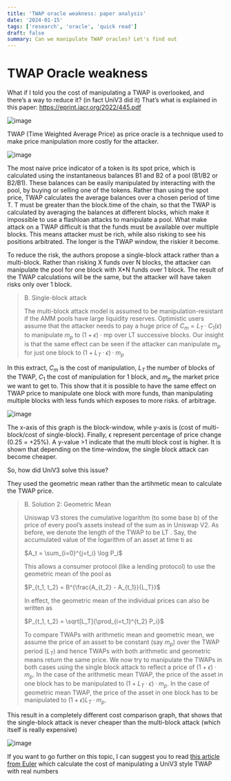 ```yaml
---
title: 'TWAP oracle weakness: paper analysis'
date: '2024-01-15'
tags: ['research', 'oracle', 'quick read']
draft: false
summary: Can we manipulate TWAP oracles? Let's find out
---
```


# TWAP Oracle weakness

What if I told you the cost of manipulating a TWAP is overlooked, and there’s a way to reduce it? (in fact UniV3 did it) 
That’s what is explained in this paper: https://eprint.iacr.org/2022/445.pdf 

![image](/static/images/blog/twap-oracle/1-bnw-paper-screenshot.png)

TWAP (Time Weighted Average Price) as price oracle is a technique used to make price manipulation more costly for the attacker.

![image](/static/images/blog/twap-oracle/2-bnw-twap-uniswap2.png)

The most naive price indicator of a token is its spot price, which is calculated using the instantaneous balances B1 and B2 of a pool (B1/B2 or B2/B1). 
These balances can be easily manipulated by interacting with the pool, by buying or selling one of the tokens.
Rather than using the spot price, TWAP calculates the average balances over a chosen period of time T. 
T must be greater than the block.time of the chain, so that the TWAP is calculated by averaging the balances at different blocks, which make it impossible to use a flashloan attacks to manipulate a pool.
What make attack on a TWAP difficult is that the funds must be available over multiple blocks. 
This means attacker must be rich, while also risking to see his positions arbitrated. 
The longer is the TWAP window, the riskier it become.

To reduce the risk, the authors propose a single-block attack rather than a multi-block. Rather than risking X funds over N blocks, the attacker can manipulate the pool for one block with X*N funds over 1 block. 
The result of the TWAP calculations will be the same, but the attacker will have taken risks only over 1 block.

> B. Single-block attack
>
>The multi-block attack model is assumed to be
manipulation-resistant if the AMM pools have large liquidity
reserves. Optimistic users assume that the attacker needs to
pay a huge price of $C_m = L_T · C_1(ϵ)$ to manipulate $m_p$ to
$(1 + ϵ)$ · mp over LT successive blocks. Our insight is that
the same effect can be seen if the attacker can manipulate
$m_p$ for just one block to $(1 + L_T · ϵ) · m_p$

In this extract, $C_m$ is the cost of manipulation, $L_T$ the number of blocks of the TWAP, $C_1$ the cost of manipulation for 1 block, and $m_p$ the market price we want to get to.
This show that it is possible to have the same effect on TWAP price to manipulate one block with more funds, than manipulating multiple blocks with less funds which exposes to more risks. of arbitrage. 

![image](/static/images/blog/twap-oracle/4-cost-comparison.png)

The x-axis of this graph is the block-window, while y-axis is (cost of multi-block/cost of single-block). Finally, ϵ represent percentage of price change (0.25 = +25%). A y-value >1 indicate that the multi block cost is higher. It is shown that depending on the time-window, the single block attack can become cheaper.

So, how did UniV3 solve this issue? 

They used the geometric mean rather than the artihmetic mean to calculate the TWAP price.

>B. Solution 2: Geometric Mean
> 
> Uniswap V3 stores the cumulative logarithm (to some base
b) of the price of every pool’s assets instead of the sum as in
Uniswap V2. As before, we denote the length of the TWAP
to be LT . Say, the accumulated value of the logarithm of an
asset at time ti as
>
> $A_t = \sum_{i=0}^{j=t_i} \log P_i$
>
> This allows a consumer protocol (like a lending protocol) to
use the geometric mean of the pool as
>
> $P_{t_1, t_2} = B^{\frac{A_{t_2} - A_{t_1}}{L_T}}$
>
> In effect, the geometric mean of the individual prices can also
be written as
>
> $P_{t_1, t_2} = \sqrt[L_T]{\prod_{i=t_1}^{t_2} P_i}$
>
>To compare TWAPs with arithmetic mean and geometric
mean, we assume the price of an asset to be constant (say
$m_p$) over the TWAP period ($L_T$) and hence TWAPs with both
arithmetic and geometric means return the same price. We now
try to manipulate the TWAPs in both cases using the single
block attack to reflect a price of $(1 + ϵ) · m_p$. In the case of
the arithmetic mean TWAP, the price of the asset in one block
has to be manipulated to $(1 + L_T · ϵ) · m_p$. In the case of
geometric mean TWAP, the price of the asset in one block
has to be manipulated to $(1 + ϵ)
L_T · m_p$.

This result in a completely different cost comparison graph, that shows that the single-block attack is never cheaper than the multi-block attack (which itself is really expensive)

![image](/static/images/blog/twap-oracle/6-cost-comparison-bis.png)


If you want to go further on this topic, I can suggest you to read [this article from Euler](https://github.com/euler-xyz/uni-v3-twap-manipulation/blob/master/cost-of-attack.pdf) which calculate the cost of manipulating a UniV3 style TWAP with real numbers 
